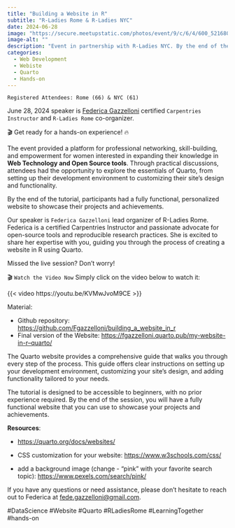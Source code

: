 ```yaml
---
title: "Building a Website in R"
subtitle: "R-Ladies Rome & R-Ladies NYC"
date: 2024-06-28
image: "https://secure.meetupstatic.com/photos/event/9/c/6/4/600_521680036.webp?w=750"
image-alt: ""
description: "Event in partnership with R-Ladies NYC. By the end of the tutorial, you'll have a fully functional, personalized website where to showcase your projects and achievements."
categories:
  - Web Development
  - Webiste
  - Quarto
  - Hands-on
---
```

  

`Registered Attendees: Rome (66) & NYC (61)`

June 28, 2024 speaker is [Federica Gazzelloni](https://www.linkedin.com/in/federicagazzelloni/) certified `Carpentries Instructor` and `R-Ladies Rome` co-organizer.


🎬 Get ready for a hands-on experience! 🔥

The event provided a platform for professional networking, skill-building, and empowerment for women interested in expanding their knowledge in **Web Technology and Open Source tools**. Through practical discussions, attendees had the opportunity to explore the essentials of Quarto, from setting up their development environment to customizing their site’s design and functionality.

By the end of the tutorial, participants had a fully functional, personalized website to showcase their projects and achievements.

Our speaker is `Federica Gazzelloni` lead organizer of R-Ladies Rome. Federica is a certified Carpentries Instructor and passionate advocate for open-source tools and reproducible research practices. She is excited to share her expertise with you, guiding you through the process of creating a website in R using Quarto.

Missed the live session? Don't worry! 

 🎬 `Watch the Video Now`
Simply click on the video below to watch it:

{{< video https://youtu.be/KVMwJvoM9CE >}}


Material:

- Github repository: [https://github.com/Fgazzelloni/building_a_website_in_r](https://github.com/Fgazzelloni/building_a_website_in_r)
- Final version of the Website: [https://fgazzelloni.quarto.pub/my-website-in-r--quarto/](https://fgazzelloni.quarto.pub/my-website-in-r--quarto/)

The Quarto website provides a comprehensive guide that walks you through every step of the process. This guide offers clear instructions on setting up your development environment, customizing your site’s design, and adding functionality tailored to your needs. 

The tutorial is designed to be accessible to beginners, with no prior experience required. By the end of the session, you will have a fully functional website that you can use to showcase your projects and achievements.

**Resources**:

- [https://quarto.org/docs/websites/](https://quarto.org/docs/websites/)

- CSS customization for your website: [https://www.w3schools.com/css/](https://www.w3schools.com/css/) 

- add a background image (change - "pink" with your favorite search topic): [https://www.pexels.com/search/pink/](https://www.pexels.com/search/pink/)



If you have any questions or need assistance, please don’t hesitate to reach out to Federica at [fede.gazzelloni@gmail.com](mailto:fede.gazzelloni@gmail.com).



#DataScience #Website #Quarto #RLadiesRome #LearningTogether #hands-on